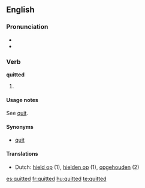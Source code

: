 ==English==

===Pronunciation===
* {{SAMPA|/"kwIt@d/}}
* {{IPA|/'kwɪtəd/}}

===Verb===
'''quitted'''

# {{past of|[[quit]]}}

====Usage notes====
See [[quit]].

====Synonyms====
* [[quit]]

====Translations====
* Dutch: [[hield op]] (1), [[hielden op]] (1), [[opgehouden]] (2)

[[es:quitted]]
[[fr:quitted]]
[[hu:quitted]]
[[te:quitted]]